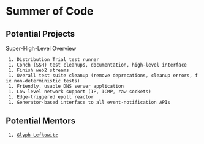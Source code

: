 = Summer of Code =

== Potential Projects == 

Super-High-Level Overview

  1. Distribution Trial test runner
  1. Conch (SSH) test cleanups, documentation, high-level interface
  1. Finish web2 streams
  1. Overall test suite cleanup (remove deprecations, cleanup errors, fix non-deterministic tests)
  1. Friendly, usable DNS server application
  1. Low-level network support (IP, ICMP, raw sockets)
  1. Edge-triggered epoll reactor
  1. Generator-based interface to all event-notification APIs

== Potential Mentors ==

  1. [mailto:glyph@divmod.com Glyph Lefkowitz]
